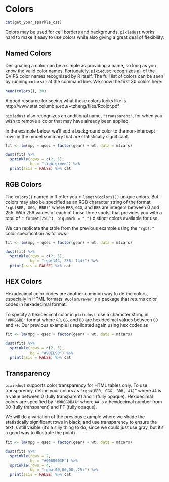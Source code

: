 # Colors

```r
cat(get_your_sparkle_css)
```

Colors may be used for cell borders and backgrounds. `pixiedust` works hard to make it easy to use colors while also giving a great deal of flexibility.

## Named Colors

Designating a color can be a simple as providing a name, so long as you know the valid color names.  Fortunately, `pixiedust` recognizes all of the DVIPS color names recognized by R itself. The full list of colors can be seen by running `colors()` at the command line.  We show the first 30 colors here:

```r
head(colors(), 30)
```

A good resource for seeing what these colors looks like is http://www.stat.columbia.edu/~tzheng/files/Rcolor.pdf

`pixiedust` also recognizes an additional name, `"transparent"`, for when you wish to remove a color that may have already been applied.  

In the example below, we'll add a background color to the non-intercept rows in the model summary that are statistically significant.

```r
fit <- lm(mpg ~ qsec + factor(gear) + wt, data = mtcars)

dust(fit) %>%
  sprinkle(rows = c(2, 5),
           bg = "lightgreen") %>%
  print(asis = FALSE) %>% cat
```

## RGB Colors

The `colors()` named in R offer you `r length(colors())` unique colors. But colors may also be specified as an RGB character string of the format `"rgb(RRR, GGG, BBB)"` where `RRR`, `GGG`, and `BBB` are integers between 0 and 255.  With 256 values of each of those three spots, that provides you with a total of `r format(256^3, big.mark = ",")` distinct colors available for use.  

We can replicate the table from the previous example using the `"rgb()"` color specification as follows:

```r
fit <- lm(mpg ~ qsec + factor(gear) + wt, data = mtcars)

dust(fit) %>%
  sprinkle(rows = c(2, 5),
           bg = "rgb(144, 238, 144)") %>%
  print(asis = FALSE) %>% cat
```


## HEX Colors

Hexadecimal color codes are another common way to define colors, especially in HTML formats.  `RColorBrewer` is a package that returns color codes in hexadecimal format.

To specify a hexidecimal color in `pixiedust`, use a character string in `"#RRGGBB"` format where `RR`, `GG`, and `BB` are hexidecimal values between `00` and `FF`.  Our previous example is replicated again using hex codes as

```r
fit <- lm(mpg ~ qsec + factor(gear) + wt, data = mtcars)

dust(fit) %>%
  sprinkle(rows = c(2, 5),
           bg = "#90EE90") %>%
  print(asis = FALSE) %>% cat
```

## Transparency

`pixiedust` supports color transparency for HTML tables only.  To use transparency, define your colors as `"rgba(RRR, GGG, BBB, AA)`" where `AA` is a value between 0 (fully transparent) and 1 (fully opaque).  Hexidecimal colors are specified by `"#RRGGBBAA"` where `AA` is a hexidecimal number from 00 (fully transparent) and FF (fully opaque).

We will do a variation of the previous example where we shade the statistically significant rows in black, and use transparency to ensure the text is still visible (it's a silly thing to do, since we could just use gray, but it's a good way to illustrate the point)

```r
fit <- lm(mpg ~ qsec + factor(gear) + wt, data = mtcars)

dust(fit) %>%
  sprinkle(rows = 2,
           bg = "#0000003F") %>%
  sprinkle(rows = 4,
           bg = "rgba(00,00,00,.25)") %>%
  print(asis = FALSE) %>% cat
```
